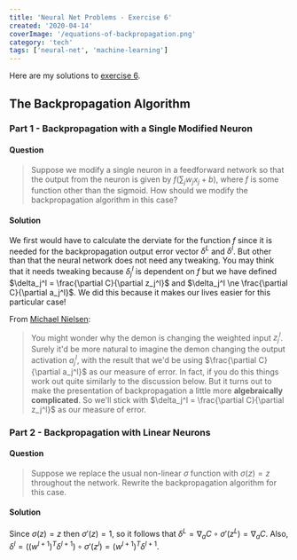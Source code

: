 ```yaml
---
title: 'Neural Net Problems - Exercise 6'
created: '2020-04-14'
coverImage: '/equations-of-backpropagation.png'
category: 'tech'
tags: ['neural-net', 'machine-learning']
---
```


Here are my solutions to
[exercise 6](http://neuralnetworksanddeeplearning.com/chap2.html#exercises_675621).

## The Backpropagation Algorithm

### Part 1 - Backpropagation with a Single Modified Neuron

#### Question

> Suppose we modify a single neuron in a feedforward network so that the output from the neuron is
> given by $f(\sum_j w_j x_j +b)$, where $f$ is some function other than the sigmoid. How should we
> modify the backpropagation algorithm in this case?

#### Solution

We first would have to calculate the derviate for the function $f$ since it is needed for the
backpropagation output error vector $\delta^L$ and $\delta^l$. But other than that the neural
network does not need any tweaking. You may think that it needs tweaking because $\delta_j^l$ is
dependent on $f$ but we have defined $\delta_j^l = \frac{\partial C}{\partial z_j^l}$ and
$\delta_j^l \ne
\frac{\partial C}{\partial a_j^l}$. We did this because it makes our lives easier for
this particular case!

From
[Michael Nielsen](http://neuralnetworksanddeeplearning.com/chap2.html#the_four_fundamental_equations_behind_backpropagation):

> You might wonder why the demon is changing the weighted input $z_j^l$. Surely it'd be more natural
> to imagine the demon changing the output activation $a_j^l$, with the result that we'd be using
> $\frac{\partial C}{\partial a_j^l}$ as our measure of error. In fact, if you do this things work
> out quite similarly to the discussion below. But it turns out to make the presentation of
> backpropagation a little more **algebraically complicated**. So we'll stick with
> $\delta_j^l = \frac{\partial C}{\partial z_j^l}$ as our measure of error.

### Part 2 - Backpropagation with Linear Neurons

#### Question

> Suppose we replace the usual non-linear $\sigma$ function with $\sigma(z) = z$ throughout the
> network. Rewrite the backpropagation algorithm for this case.

#### Solution

Since $\sigma(z) = z$ then $\sigma'(z) = 1$, so it follows that
$\delta^L = \nabla_a C \circ \sigma'(z^L) = \nabla_a C$. Also,
$\delta^l = ((w^{l+1})^T \delta^{l+1}) \circ \sigma'(z^l) = (w^{l+1})^T
\delta^{l+1}$.
